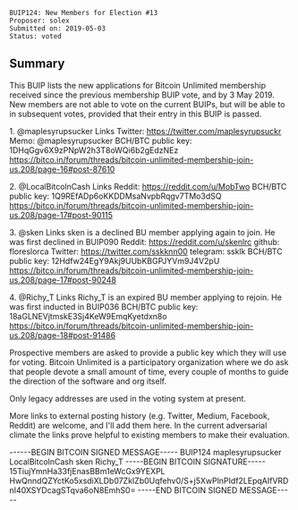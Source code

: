 <pre>
BUIP124: New Members for Election #13
Proposer: solex
Submitted on: 2019-05-03
Status: voted
</pre>

==Summary==
This BUIP lists the new applications for Bitcoin Unlimited membership received since the previous membership BUIP vote, and by 3 May 2019. New members are not able to vote on the current BUIPs, but will be able to in subsequent votes, provided that their entry in this BUIP is passed.

1. @maplesyrupsucker 
Links
Twitter: https://twitter.com/maplesyrupsuckr
Memo: @maplesyrupsucker
BCH/BTC public key: 1DHqGgv6X9zPNpW2h3T8oWQi6b2gEdzNEz
https://bitco.in/forum/threads/bitcoin-unlimited-membership-join-us.208/page-16#post-87610

2. @LocalBitcolnCash
Links
Reddit: https://reddit.com/u/MobTwo
BCH/BTC public key: 1Q9REfADp6oKKDDMsaNvpbRqgv7TMo3dSQ
https://bitco.in/forum/threads/bitcoin-unlimited-membership-join-us.208/page-17#post-90115

3. @sken 
Links
sken is a declined BU member applying again to join. He was first declined in BUIP090
Reddit: https://reddit.com/u/skenlrc
github: floreslorca
Twitter: https://twitter.com/sskknn00
telegram: ssklk
BCH/BTC public key: 12Hdfw24EgY9Akj9UUbKBGPJYVm9J4V2pU
https://bitco.in/forum/threads/bitcoin-unlimited-membership-join-us.208/page-17#post-90248

4. @Richy_T 
Links
Richy_T is an expired BU member applying to rejoin. He was first inducted in BUIP036
BCH/BTC public key: 18aGLNEVjtmskE3Sj4KeW9EmqKyetdxn8o
https://bitco.in/forum/threads/bitcoin-unlimited-membership-join-us.208/page-18#post-91486

Prospective members are asked to provide a public key which they will use for voting. Bitcoin Unlimited is a participatory organization where we do ask that people devote a small amount of time, every couple of months to guide the direction of the software and org itself.

Only legacy addresses are used in the voting system at present.

More links to external posting history (e.g. Twitter, Medium, Facebook, Reddit) are welcome, and I'll add them here. In the current adversarial climate the links prove helpful to existing members to make their evaluation.


------BEGIN BITCOIN SIGNED MESSAGE-----
BUIP124 maplesyrupsucker LocalBitcolnCash sken Richy_T
-----BEGIN BITCOIN SIGNATURE-----
15TiujYmnHa33fjEnasBBm1eWcGx9YEXPL
HwQnndQZYctKo5xsdiXLDb07ZkIZb0Uqfehv0/S+j5XwPlnPIdf2LEpqAIfVRDnI40XSYDcagSTqva6oN8EmhS0=
-----END BITCOIN SIGNED MESSAGE-----
